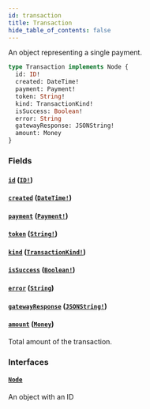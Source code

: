 ```yaml
---
id: transaction
title: Transaction
hide_table_of_contents: false
---
```


An object representing a single payment.

```graphql
type Transaction implements Node {
  id: ID!
  created: DateTime!
  payment: Payment!
  token: String!
  kind: TransactionKind!
  isSuccess: Boolean!
  error: String
  gatewayResponse: JSONString!
  amount: Money
}
```

### Fields

#### [`id`](#) ([`ID!`](../../../developer/api-reference/scalars/id))

#### [`created`](#) ([`DateTime!`](../../../developer/api-reference/scalars/date-time))

#### [`payment`](#) ([`Payment!`](../../../developer/api-reference/objects/payment))

#### [`token`](#) ([`String!`](../../../developer/api-reference/scalars/string))

#### [`kind`](#) ([`TransactionKind!`](../../../developer/api-reference/enums/transaction-kind))

#### [`isSuccess`](#) ([`Boolean!`](../../../developer/api-reference/scalars/boolean))

#### [`error`](#) ([`String`](../../../developer/api-reference/scalars/string))

#### [`gatewayResponse`](#) ([`JSONString!`](../../../developer/api-reference/scalars/jsonstring))

#### [`amount`](#) ([`Money`](../../../developer/api-reference/objects/money))

Total amount of the transaction.

### Interfaces

#### [`Node`](../../../developer/api-reference/interfaces/node)

An object with an ID
